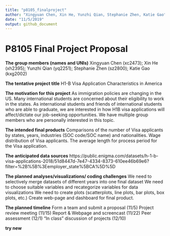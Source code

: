 ```yaml
---
title: "p8105_finalproject"
author: "Xingyuan Chen, Xin He, Yunzhi Qian, Stephanie Zhen, Katie Gao"
date: "11/5/2019"
output: github_document
---
```


# P8105 Final Project Proposal 

**The group members (names and UNIs)**
Xingyuan Chen (xc2473);  Xin He (xh2395); Yunzhi Qian (yq2251); Stephanie Zhen (sz2800); Katie Gao (kxg2002)

**The tentative project title**
H1-B Visa Application Characteristics in America

**The motivation for this project**
As immigration policies are changing in the US. Many international students are concerned about their eligibility to work in the states. As international students and friends of international students who are able to graduate, we are interested in how H1B visa applications will affect/dictate our job-seeking opportunities. We have multiple group members who are personally interested in this topic. 

**The intended final products**
Comparisons of the number of Visa applicants by states, years, industries (SOC code/SOC name) and nationalities. Wage distribution of Visa applicants. The average length for process period for the Visa application.    

**The anticipated data sources**
https://public.enigma.com/datasets/h-1-b-visa-applications-2018/51d8447d-7e47-4334-8373-610ee46b69e6?filter=%2B%5B%3Eemployer_state%5BCA%5D%5D

**The planned analyses/visualizations/ coding challenges**
 We need to selectively merge datasets of different years into one final dataset
 We need to choose suitable variables and recategorize variables for data visualizations 
 We need to create plots (scatterplots, line plots, bar plots, box plots, etc.) 
Create web-page and dashboard for final product. 

**The planned timeline**
Form a team and submit a proposal  (11/5)
Project review meeting (11/15)
Report & Webpage and screencast (11/22)
Peer assessment  (12/1)
“In class” discussion of projects (12/10)

**try new**



